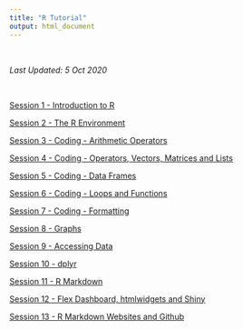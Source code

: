 ```yaml
---
title: "R Tutorial"
output: html_document
---
```


<br>

*Last Updated: 5 Oct 2020*

<br>

[Session 1 - Introduction to R](RTutorial_01_Introduction-to-R.html)  

[Session 2 - The R Environment](RTutorial_02_The-RStudio-Environment.html)  

[Session 3 - Coding - Arithmetic Operators](RTutorial_03_Coding-Arithmetic-Operators.html)  

[Session 4 - Coding - Operators, Vectors, Matrices and Lists](RTutorial_04_Coding-Operators-Vectors-Matrices-Lists.html)  

[Session 5 - Coding - Data Frames](RTutorial_05_Coding-Data-Frames.html)  

[Session 6 - Coding - Loops and Functions](RTutorial_06_Coding-Loops-and-Functions.html)  

[Session 7 - Coding - Formatting](RTutorial_07_Coding-Formatting.html)  

[Session 8 - Graphs](RTutorial_08_Graphs.html)  

[Session 9 - Accessing Data](RTutorial_09_Accessing-Data.html)  

[Session 10 - dplyr](RTutorial_10_dplyr.html)  

[Session 11 - R Markdown](RTutorial_11_RMarkdown.html)  

[Session 12 - Flex Dashboard, htmlwidgets and Shiny](RTutorial_12_Flexdashboard-htmlwidgets-Shiny.html)  

[Session 13 - R Markdown Websites and Github ](RTutorial_13_RMarkdown-Websites-and-Github.html)  